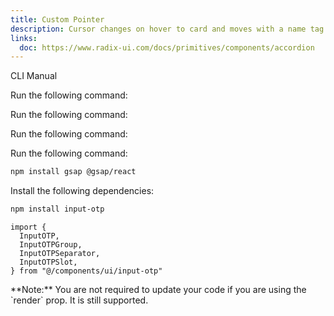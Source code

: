 ```yaml
---
title: Custom Pointer
description: Cursor changes on hover to card and moves with a name tag with random color each time.
links:
  doc: https://www.radix-ui.com/docs/primitives/components/accordion
---
```


<ComponentPreview 
  name="custom-pointer-demo"
  className="[&_.preview>[data-orientation=vertical]]:sm:max-w-[70%]"
/>

<Tabs defaultValue="cli">

<TabsList>
  <TabsTrigger value="cli">CLI</TabsTrigger>
  <TabsTrigger value="manual">Manual</TabsTrigger>
</TabsList>
<TabsContent value="cli">

<Steps>

<Step>Run the following command:</Step>

<Step>Run the following command:</Step>

<Step>Run the following command:</Step>

<Step>Run the following command:</Step>

</Steps>

```bash
npm install gsap @gsap/react  
```

</TabsContent>

<TabsContent value="manual">

<Steps>

<Step>Install the following dependencies:</Step>

```bash
npm install input-otp
```

</Steps>

</TabsContent>

</Tabs>


```tsx
import {
  InputOTP,
  InputOTPGroup,
  InputOTPSeparator,
  InputOTPSlot,
} from "@/components/ui/input-otp"
```

<Callout className="mt-6">
  **Note:** You are not required to update your code if you are using the
  `render` prop. It is still supported.
</Callout>
